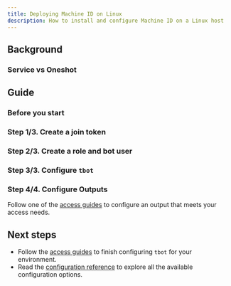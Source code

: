 ```yaml
---
title: Deploying Machine ID on Linux
description: How to install and configure Machine ID on a Linux host
---
```


## Background

### Service vs Oneshot

## Guide

### Before you start

### Step 1/3. Create a join token

### Step 2/3. Create a role and bot user

### Step 3/3. Configure `tbot`

### Step 4/4. Configure Outputs

Follow one of the [access guides](../access-guides.mdx) to configure an output
that meets your access needs.

## Next steps

- Follow the [access guides](../access-guides.mdx) to finish configuring `tbot` for
  your environment.
- Read the [configuration reference](../reference/configuration.mdx) to explore
  all the available configuration options.